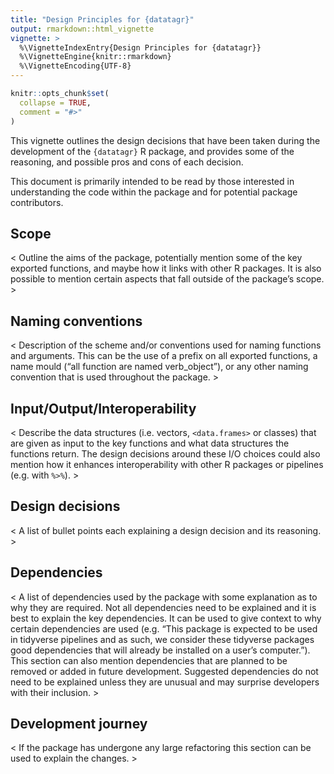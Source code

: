 ```yaml
---
title: "Design Principles for {datatagr}"
output: rmarkdown::html_vignette
vignette: >
  %\VignetteIndexEntry{Design Principles for {datatagr}}
  %\VignetteEngine{knitr::rmarkdown}
  %\VignetteEncoding{UTF-8}
---
```


```r
knitr::opts_chunk$set(
  collapse = TRUE,
  comment = "#>"
)
```

This vignette outlines the design decisions that have been taken during the development of the `{datatagr}` R package, and provides some of the reasoning, and possible pros and cons of each decision.

This document is primarily intended to be read by those interested in understanding the code within the package and for potential package contributors.

<!-- Text in angular brackets (<>) is to guide what to include for each section please delete the guidelines and replace for your package.

None of the sections are required, feel free to remove any sections not relevant to your package or add new sections if helpful. -->

## Scope

< Outline the aims of the package, potentially mention some of the key exported functions, and maybe how it links with other R packages. It is also possible to mention certain aspects that fall outside of the package's scope. >

## Naming conventions

< Description of the scheme and/or conventions used for naming functions and arguments. This can be the use of a prefix on all exported functions, a name mould ("all function are named verb_object"), or any other naming convention that is used throughout the package. >

## Input/Output/Interoperability

< Describe the data structures (i.e. vectors, `<data.frames>` or classes) that are given as input to the key functions and what data structures the functions return. The design decisions around these I/O choices could also mention how it enhances interoperability with other R packages or pipelines (e.g. with `%>%`). >

## Design decisions

< A list of bullet points each explaining a design decision and its reasoning. >

## Dependencies

< A list of dependencies used by the package with some explanation as to why they are required. Not all dependencies need to be explained and it is best to explain the key dependencies. It can be used to give context to why certain dependencies are used (e.g. "This package is expected to be used in tidyverse pipelines and as such, we consider these tidyverse packages good dependencies that will already be installed on a user's computer."). This section can also mention dependencies that are planned to be removed or added in future development. Suggested dependencies do not need to be explained unless they are unusual and may surprise developers with their inclusion. >

## Development journey

< If the package has undergone any large refactoring this section can be used to explain the changes. >
